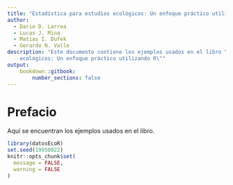 ```yaml
---
title: "Estadística para estudios ecológicos: Un enfoque práctico utilizando R"
author:
  - Dario D. Larrea
  - Lucas J. Mina
  - Matias I. Dufek
  - Gerardo N. Valle
description: "Este documento contiene los ejemplos usados en el libro \"Estadística para estudios 
    ecológicos: Un enfoque práctico utilizando R\""
output:
    bookdown::gitbook:
        number_sections: false
---
```


# Prefacio {-}

Aquí se encuentran los ejemplos usados en el libro.

```r
library(datosEcoR)
set.seed(19950922)
knitr::opts_chunk$set(
  message = FALSE,
  warning = FALSE
)
```
